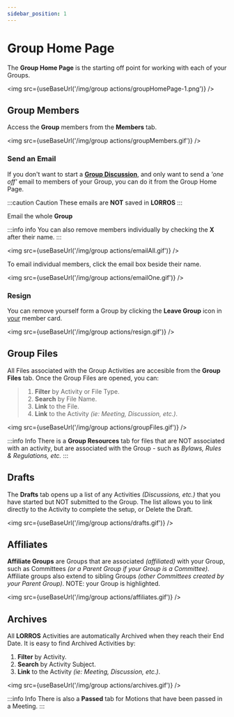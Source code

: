 ```yaml
---
sidebar_position: 1
---
```



# Group Home Page

The **Group Home Page** is the starting off point for working with each of your Groups.

<img src={useBaseUrl('/img/group actions/groupHomePage-1.png')} />

## Group Members

Access the **Group** members from the **Members** tab.

<img src={useBaseUrl('/img/group actions/groupMembers.gif')} />

### Send an Email

If you don't want to start a [**Group Discussion**](/docs/discussions/intro), and only want to send a _'one off'_ email to members of your Group, you can do it from the Group Home Page.

:::caution Caution
These emails are **NOT** saved in **LORROS**
:::

Email the whole **Group**

:::info info
You can also remove members individually by checking the **X** after their name.
:::

<img src={useBaseUrl('/img/group actions/emailAll.gif')} />

To email individual members, click the email box beside their name.

<img src={useBaseUrl('/img/group actions/emailOne.gif')} />

### Resign

You can remove yourself form a Group by clicking the **Leave Group** icon in <u>your</u> member card.

<img src={useBaseUrl('/img/group actions/resign.gif')} />

## Group Files

All Files associated with the Group Activities are accesible from the **Group Files** tab. Once the Group Files are opened, you can:

> 1. **Filter** by Activity or File Type.
> 1. **Search** by File Name.
> 1. **Link** to the File.
> 1. **Link** to the Activity _(ie: Meeting, Discussion, etc.)_.

<img src={useBaseUrl('/img/group actions/groupFiles.gif')} />

:::info Info
There is a **Group Resources** tab for files that are NOT associated with an activity, but are associated with the Group - such as _Bylaws, Rules & Regulations, etc._
:::

## Drafts

The **Drafts** tab opens up a list of any Activities _(Discussions, etc.)_ that you have started but NOT submitted to the Group. The list allows you to link directly to the Activity to complete the setup, or Delete the Draft.

<img src={useBaseUrl('/img/group actions/drafts.gif')} />

## Affiliates

**Affiliate Groups** are Groups that are associated _(affiliated)_ with your Group, such as Committees _(or a Parent Group if your Group is a Committee)_. Affiliate groups also extend to sibling Groups _(other Committees created by your Parent Group)_. NOTE: your Group is highlighted.

<img src={useBaseUrl('/img/group actions/affiliates.gif')} />

## Archives

All **LORROS** Activities are automatically Archived when they reach their End Date. It is easy to find Archived Activities by:

1. **Filter** by Activity.
1. **Search** by Activity Subject.
1. **Link** to the Activity _(ie: Meeting, Discussion, etc.)_.

<img src={useBaseUrl('/img/group actions/archives.gif')} />

:::info Info
There is also a **Passed** tab for Motions that have been passed in a Meeting.
:::

